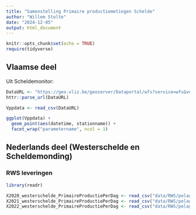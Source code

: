 ```yaml
---
title: "Samenstelling Primaire productiemetingen Schelde"
author: "Willem Stolte"
date: "2024-12-05"
output: html_document
---
```


```r
knitr::opts_chunk$set(echo = TRUE)
require(tidyverse)

```


## Vlaamse deel

Uit Scheldemonitor:

```r

DataURL <- "https://geo.vliz.be/geoserver/Dataportal/wfs?service=wfs&version=1.1.0&typeName=abiotic_observations&request=GetFeature&outputFormat=text%2Fcsv&viewParams=where%3Aobs.context+%26%26+ARRAY%5B1%5D+AND+standardparameterid+IN+%2813642%5C%2C13650%5C%2C13648%5C%2C13651%5C%2C13641%5C%2C13645%29"
httr::parse_url(DataURL)

Vppdata <- read_csv(DataURL)

ggplot(Vppdata) +
  geom_point(aes(datetime, stationname)) +
  facet_wrap("parametername", ncol = 1)

```

## Nederlands deel (Westerschelde en Scheldemonding)

### RWS leveringen

```r
library(readr)

X2020_westerschelde_PrimaireProductiePerDag <- read_csv("data/RWS/pelagic_pp/2020_westerschelde_PrimaireProductiePerDag.csv")
X2021_westerschelde_PrimaireProductiePerDag <- read_csv("data/RWS/pelagic_pp/2021_westerschelde_PrimaireProductiePerDag.csv")
X2022_westerschelde_PrimaireProductiePerDag <- read_csv("data/RWS/pelagic_pp/2022_westerschelde_PrimaireProductiePerDag.csv")

```


